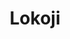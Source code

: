 ---
title: Lokoji
description: A economic nationalism website that provides the information for the Egyptain and world economic
thumnail: /Imgs/lokoji.jpg
website: https://lokoji.vercel.app/
Protype: web
stack:
    - Nextjs 13
---